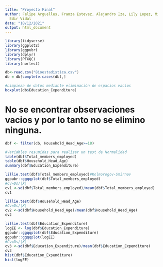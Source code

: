 ---
title: "Proyecto Final"
author: Felipe Arguelles, Franza Estevez, Alejandro Iza, Lily Lopez, Mia Townsend,
  Edir Vidal
date: "18/12/2021"
output: html_document
---

```{r setup,include=FALSE}
library(tidyverse)
library(ggplot2)
library(ggpubr)
library(dplyr)
library(PTXQC) 
library(nortest)
```

```{r}
db<-read.csv("Bioestadistica.csv")
db = db[complete.cases(db),]
```

```{r}
#Limpieza de datos mediante eliminación de espacios vacíos
boxplot(db$Education_Expenditure)
```
# No se encontrar observaciones vacios y por lo tanto no se elimino ninguna. 

```{r}
dbf <- filter(db, Household_Head_Age>=18)
```
```{r}
#Variables resumidas para realizar un test de Normalidad
table(dbf$Total_members_employed)
table(dbf$Household_Head_Age)
summary(dbf$Education_Expenditure)
```

```{r}
lillie.test(dbf$Total_members_employed)#Kolmorogov-Smirnov 
ggpubr::ggqqplot(dbf$Total_members_employed)
#Cv=Ds/|X|
cv1 <-sd(dbf$Total_members_employed)/mean(dbf$Total_members_employed)
cv1
```

```{r}
lillie.test(dbf$Household_Head_Age)
#Cv=Ds/|X|
cv2 <-sd(dbf$Household_Head_Age)/mean(dbf$Household_Head_Age)
cv2
```

```{r}
lillie.test(dbf$Education_Expenditure)
logEE <- log(dbf$Education_Expenditure)
ggpubr::ggqqplot(dbf$Education_Expenditure)
ggpubr::ggqqplot(logEE)
#Cv=Ds/|X|
cv3 <-sd(dbf$Education_Expenditure)/mean(dbf$Education_Expenditure)
cv3
hist(dbf$Education_Expenditure)
hist(logEE)
```
